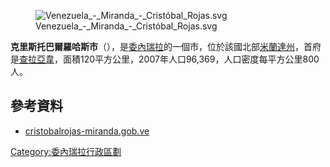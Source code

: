 [[Image:Venezuela_-_Miranda_-_Cristóbal_Rojas.svg|right]]

'''克里斯托巴爾羅哈斯市'''（{{lang-es|Municipio Cristóbal Rojas}}），是[[委內瑞拉|委內瑞拉]]的一個市，位於該國北部[[米蘭達州|米蘭達州]]，首府是[[查拉亞韋|查拉亞韋]]，面積120平方公里，2007年人口96,369，人口密度每平方公里800人。

==參考資料==
*[http://cristobalrojas-miranda.gob.ve/ cristobalrojas-miranda.gob.ve]{{dead link|date=2017年11月 |bot=InternetArchiveBot |fix-attempted=yes }} {{es icon}}

{{Venezuela-geo-stub}}
[[Category:委內瑞拉行政區劃|Category:委內瑞拉行政區劃]]